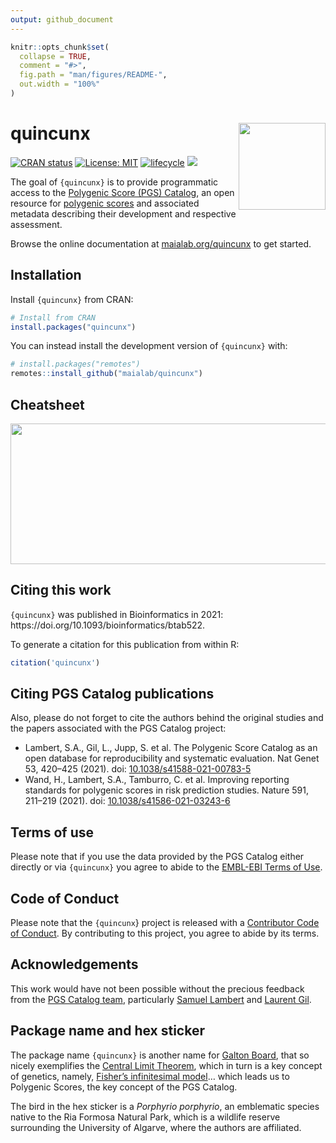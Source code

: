 ```yaml
---
output: github_document
---
```


<!-- README.md is generated from README.Rmd. Please edit that file -->

```r
knitr::opts_chunk$set(
  collapse = TRUE,
  comment = "#>",
  fig.path = "man/figures/README-",
  out.width = "100%"
)
```

# quincunx <img src='man/figures/logo.svg' align="right" height="139" />

<!-- badges: start -->
[![CRAN status](https://www.r-pkg.org/badges/version/quincunx)](https://CRAN.R-project.org/package=quincunx)
[![License: MIT](https://img.shields.io/badge/License-MIT-yellow.svg)](https://opensource.org/licenses/MIT)
[![lifecycle](https://img.shields.io/badge/lifecycle-stable-green.svg)](https://lifecycle.r-lib.org/articles/stages.html#stable)
[![](https://img.shields.io/badge/doi-10.1093/bioinformatics/btab522-blue.svg)](https://doi.org/10.1093/bioinformatics/btab522)
<!-- badges: end -->

The goal of `{quincunx}` is to provide programmatic access to the [Polygenic
Score (PGS) Catalog](https://www.pgscatalog.org/), an open resource for
[polygenic scores](https://en.wikipedia.org/wiki/Polygenic_score) and associated
metadata describing their development and respective assessment.

Browse the online documentation at
[maialab.org/quincunx](https://maialab.org/quincunx/) to get started.

## Installation

Install `{quincunx}` from CRAN:

```r
# Install from CRAN
install.packages("quincunx")
```

You can instead install the development version of `{quincunx}` with:

```r
# install.packages("remotes")
remotes::install_github("maialab/quincunx")
```

## Cheatsheet

<a href="https://github.com/ramiromagno/cheatsheets/blob/master/quincunx/quincunx_cheatsheet.pdf"><img src="https://raw.githubusercontent.com/ramiromagno/cheatsheets/master/quincunx/quincunx_cheatsheet.png" width="615" height="225"/></a>  

## Citing this work

`{quincunx}` was published in Bioinformatics in 2021: https://doi.org/10.1093/bioinformatics/btab522.

To generate a citation for this publication from within R:

```r
citation('quincunx')
```

## Citing PGS Catalog publications

Also, please do not forget to cite the authors behind the original studies and
the papers associated with the PGS Catalog project:

- Lambert, S.A., Gil, L., Jupp, S. et al. The Polygenic Score Catalog as an open
database for reproducibility and systematic evaluation. Nat Genet 53, 420–425
(2021). doi:
[10.1038/s41588-021-00783-5](https://doi.org/10.1038/s41588-021-00783-5)
- Wand, H., Lambert, S.A., Tamburro, C. et al. Improving reporting standards for
polygenic scores in risk prediction studies. Nature 591, 211–219 (2021). doi:
[10.1038/s41586-021-03243-6](https://doi.org/10.1038/s41586-021-03243-6)

## Terms of use

Please note that if you use the data provided by the PGS Catalog either directly
or via `{quincunx}` you agree to abide to the [EMBL-EBI Terms of
Use](https://www.ebi.ac.uk/about/terms-of-use/).

## Code of Conduct

Please note that the `{quincunx`} project is released with a [Contributor Code
of Conduct](https://maialab.org/quincunx/CODE_OF_CONDUCT.html). By contributing
to this project, you agree to abide by its terms.

## Acknowledgements

This work would have not been possible without the precious feedback from the
[PGS Catalog team](https://www.pgscatalog.org/), particularly [Samuel
Lambert](https://www.ebi.ac.uk/about/people/samuel-lambert) and [Laurent
Gil](https://www.sanger.ac.uk/person/gil-laurent/).

## Package name and hex sticker

The package name `{quincunx}` is another name for [Galton
Board](https://en.wikipedia.org/wiki/Bean_machine), that so nicely exemplifies
the [Central Limit
Theorem](https://en.wikipedia.org/wiki/Central_limit_theorem), which in turn is
a key concept of genetics, namely, [Fisher’s infinitesimal
model](https://doi.org/10.1016/j.tpb.2017.09.003)... which leads us to Polygenic
Scores, the key concept of the PGS Catalog.

The bird in the hex sticker is a *Porphyrio porphyrio*, an emblematic species
native to the Ria Formosa Natural Park, which is a wildlife reserve surrounding
the University of Algarve, where the authors are affiliated.
